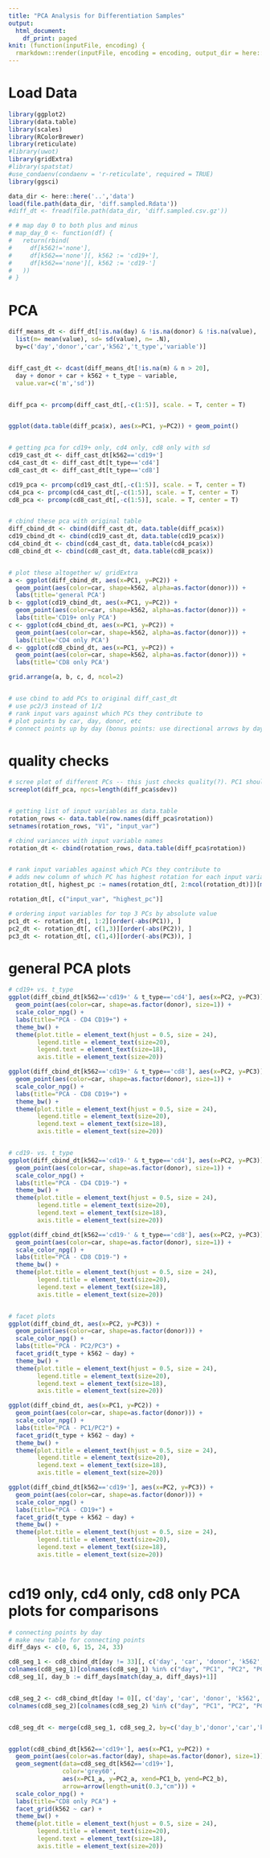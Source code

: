 ```yaml
---
title: "PCA Analysis for Differentiation Samples"
output:
  html_document:
    df_print: paged
knit: (function(inputFile, encoding) {
  rmarkdown::render(inputFile, encoding = encoding, output_dir = here::here('..','html'))})
---
```



# Load Data 
```r
library(ggplot2)
library(data.table)
library(scales)
library(RColorBrewer)
library(reticulate)
#library(uwot)
library(gridExtra)
#library(spatstat)
#use_condaenv(condaenv = 'r-reticulate', required = TRUE)
library(ggsci)

data_dir <- here::here('..','data')
load(file.path(data_dir, 'diff.sampled.Rdata'))
#diff_dt <- fread(file.path(data_dir, 'diff.sampled.csv.gz'))

# # map day 0 to both plus and minus
# map_day_0 <- function(df) {
#   return(rbind(
#     df[k562!='none'],
#     df[k562=='none'][, k562 := 'cd19+'],
#     df[k562=='none'][, k562 := 'cd19-']
#   ))
# }
```

# PCA
```r

diff_means_dt <- diff_dt[!is.na(day) & !is.na(donor) & !is.na(value), 
  list(m= mean(value), sd= sd(value), n= .N), 
  by=c('day','donor','car','k562','t_type','variable')]


diff_cast_dt <- dcast(diff_means_dt[!is.na(m) & n > 20], 
  day + donor + car + k562 + t_type ~ variable, 
  value.var=c('m','sd'))


diff_pca <- prcomp(diff_cast_dt[,-c(1:5)], scale. = T, center = T)


ggplot(data.table(diff_pca$x), aes(x=PC1, y=PC2)) + geom_point()


# getting pca for cd19+ only, cd4 only, cd8 only with sd
cd19_cast_dt <- diff_cast_dt[k562=='cd19+']
cd4_cast_dt <- diff_cast_dt[t_type=='cd4']
cd8_cast_dt <- diff_cast_dt[t_type=='cd8']

cd19_pca <- prcomp(cd19_cast_dt[,-c(1:5)], scale. = T, center = T)
cd4_pca <- prcomp(cd4_cast_dt[,-c(1:5)], scale. = T, center = T)
cd8_pca <- prcomp(cd8_cast_dt[,-c(1:5)], scale. = T, center = T)


# cbind these pca with original table
diff_cbind_dt <- cbind(diff_cast_dt, data.table(diff_pca$x))
cd19_cbind_dt <- cbind(cd19_cast_dt, data.table(cd19_pca$x))
cd4_cbind_dt <- cbind(cd4_cast_dt, data.table(cd4_pca$x))
cd8_cbind_dt <- cbind(cd8_cast_dt, data.table(cd8_pca$x))


# plot these altogether w/ gridExtra
a <- ggplot(diff_cbind_dt, aes(x=PC1, y=PC2)) + 
  geom_point(aes(color=car, shape=k562, alpha=as.factor(donor))) +
  labs(title='general PCA')
b <- ggplot(cd19_cbind_dt, aes(x=PC1, y=PC2)) + 
  geom_point(aes(color=car, shape=k562, alpha=as.factor(donor))) +
  labs(title='CD19+ only PCA')
c <- ggplot(cd4_cbind_dt, aes(x=PC1, y=PC2)) + 
  geom_point(aes(color=car, shape=k562, alpha=as.factor(donor))) +
  labs(title='CD4 only PCA')
d <- ggplot(cd8_cbind_dt, aes(x=PC1, y=PC2)) + 
  geom_point(aes(color=car, shape=k562, alpha=as.factor(donor))) +
  labs(title='CD8 only PCA')

grid.arrange(a, b, c, d, ncol=2)


# use cbind to add PCs to original diff_cast_dt
# use pc2/3 instead of 1/2
# rank input vars against which PCs they contribute to
# plot points by car, day, donor, etc
# connect points up by day (bonus points: use directional arrows by day)

```

# quality checks
```r

# scree plot of different PCs -- this just checks quality(?). PC1 should have highest variance
screeplot(diff_pca, npcs=length(diff_pca$sdev))


# getting list of input variables as data.table
rotation_rows <- data.table(row.names(diff_pca$rotation))
setnames(rotation_rows, "V1", "input_var")

# cbind variances with input variable names
rotation_dt <- cbind(rotation_rows, data.table(diff_pca$rotation))


# rank input variables against which PCs they contribute to
# adds new column of which PC has highest rotation for each input variable
rotation_dt[, highest_pc := names(rotation_dt[, 2:ncol(rotation_dt)])[max.col(abs(rotation_dt[, 2:ncol(rotation_dt)]))]]

rotation_dt[, c("input_var", "highest_pc")]

# ordering input variables for top 3 PCs by absolute value
pc1_dt <- rotation_dt[, 1:2][order(-abs(PC1)), ]
pc2_dt <- rotation_dt[, c(1,3)][order(-abs(PC2)), ]
pc3_dt <- rotation_dt[, c(1,4)][order(-abs(PC3)), ]

```


# general PCA plots
```r

# cd19+ vs. t_type
ggplot(diff_cbind_dt[k562=='cd19+' & t_type=='cd4'], aes(x=PC2, y=PC3)) + 
  geom_point(aes(color=car, shape=as.factor(donor), size=1)) +
  scale_color_npg() +
  labs(title="PCA - CD4 CD19+") +
  theme_bw() +
  theme(plot.title = element_text(hjust = 0.5, size = 24),
        legend.title = element_text(size=20),
        legend.text = element_text(size=18),
        axis.title = element_text(size=20))

ggplot(diff_cbind_dt[k562=='cd19+' & t_type=='cd8'], aes(x=PC2, y=PC3)) + 
  geom_point(aes(color=car, shape=as.factor(donor), size=1)) +
  scale_color_npg() +
  labs(title="PCA - CD8 CD19+") +
  theme_bw() +
  theme(plot.title = element_text(hjust = 0.5, size = 24),
        legend.title = element_text(size=20),
        legend.text = element_text(size=18),
        axis.title = element_text(size=20))


# cd19- vs. t_type
ggplot(diff_cbind_dt[k562=='cd19-' & t_type=='cd4'], aes(x=PC2, y=PC3)) + 
  geom_point(aes(color=car, shape=as.factor(donor), size=1)) +
  scale_color_npg() +
  labs(title="PCA - CD4 CD19-") +
  theme_bw() +
  theme(plot.title = element_text(hjust = 0.5, size = 24),
        legend.title = element_text(size=20),
        legend.text = element_text(size=18),
        axis.title = element_text(size=20))

ggplot(diff_cbind_dt[k562=='cd19-' & t_type=='cd8'], aes(x=PC2, y=PC3)) + 
  geom_point(aes(color=car, shape=as.factor(donor), size=1)) +
  scale_color_npg() +
  labs(title="PCA - CD8 CD19-") +
  theme_bw() +
  theme(plot.title = element_text(hjust = 0.5, size = 24),
        legend.title = element_text(size=20),
        legend.text = element_text(size=18),
        axis.title = element_text(size=20))


# facet plots
ggplot(diff_cbind_dt, aes(x=PC2, y=PC3)) + 
  geom_point(aes(color=car, shape=as.factor(donor))) +
  scale_color_npg() +
  labs(title="PCA - PC2/PC3") +
  facet_grid(t_type + k562 ~ day) +
  theme_bw() +
  theme(plot.title = element_text(hjust = 0.5, size = 24),
        legend.title = element_text(size=20),
        legend.text = element_text(size=18),
        axis.title = element_text(size=20))

ggplot(diff_cbind_dt, aes(x=PC1, y=PC2)) + 
  geom_point(aes(color=car, shape=as.factor(donor))) +
  scale_color_npg() +
  labs(title="PCA - PC1/PC2") +
  facet_grid(t_type + k562 ~ day) +
  theme_bw() +
  theme(plot.title = element_text(hjust = 0.5, size = 24),
        legend.title = element_text(size=20),
        legend.text = element_text(size=18),
        axis.title = element_text(size=20))

ggplot(diff_cbind_dt[k562=='cd19+'], aes(x=PC2, y=PC3)) + 
  geom_point(aes(color=car, shape=as.factor(donor))) +
  scale_color_npg() +
  labs(title="PCA - CD19+") +
  facet_grid(t_type + k562 ~ day) +
  theme_bw() +
  theme(plot.title = element_text(hjust = 0.5, size = 24),
        legend.title = element_text(size=20),
        legend.text = element_text(size=18),
        axis.title = element_text(size=20))



```


# cd19 only, cd4 only, cd8 only PCA plots for comparisons
```r

# connecting points by day
# make new table for connecting points
diff_days <- c(0, 6, 15, 24, 33)

cd8_seg_1 <- cd8_cbind_dt[day != 33][, c('day', 'car', 'donor', 'k562', 't_type', 'PC1', 'PC2', 'PC3')]
colnames(cd8_seg_1)[colnames(cd8_seg_1) %in% c("day", "PC1", "PC2", "PC3")] <- c("day_a", "PC1_a", "PC2_a", "PC3_a")
cd8_seg_1[, day_b := diff_days[match(day_a, diff_days)+1]]


cd8_seg_2 <- cd8_cbind_dt[day != 0][, c('day', 'car', 'donor', 'k562', 't_type', 'PC1', 'PC2', 'PC3')]
colnames(cd8_seg_2)[colnames(cd8_seg_2) %in% c("day", "PC1", "PC2", "PC3")] <- c("day_b", "PC1_b", "PC2_b", "PC3_b")


cd8_seg_dt <- merge(cd8_seg_1, cd8_seg_2, by=c('day_b','donor','car','k562','t_type'))


ggplot(cd8_cbind_dt[k562=='cd19+'], aes(x=PC1, y=PC2)) + 
  geom_point(aes(color=as.factor(day), shape=as.factor(donor), size=1)) +
  geom_segment(data=cd8_seg_dt[k562=='cd19+'], 
               color='grey60',
               aes(x=PC1_a, y=PC2_a, xend=PC1_b, yend=PC2_b),
               arrow=arrow(length=unit(0.3,"cm"))) +
  scale_color_npg() +
  labs(title="CD8 only PCA") +
  facet_grid(k562 ~ car) +
  theme_bw() +
  theme(plot.title = element_text(hjust = 0.5, size = 24),
        legend.title = element_text(size=20),
        legend.text = element_text(size=18),
        axis.title = element_text(size=20))



```

